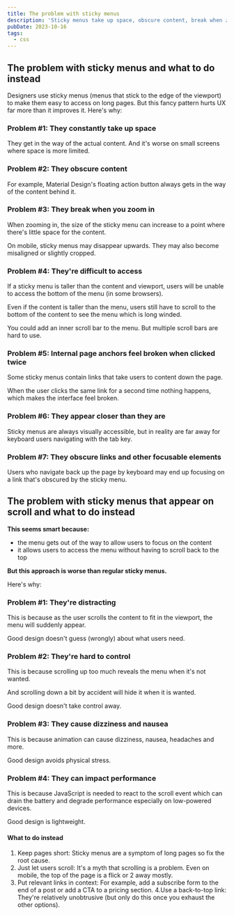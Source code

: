 ```yaml
---
title: The problem with sticky menus
description: 'Sticky menus take up space, obscure content, break when zoomed, and are hard to control. Instead, shorten pages, use back-to-top links, and place links in context.'
pubDate: 2023-10-16
tags:
  - css
---
```



## The problem with sticky menus and what to do instead

Designers use sticky menus (menus that stick to the edge of the viewport) to make them easy to access on long pages. But this fancy pattern hurts UX far more than it improves it.
Here's why:

### Problem #1: They constantly take up space

They get in the way of the actual content. And it's worse on small screens where space is more limited.

### Problem #2: They obscure content

For example, Material Design's floating action button always gets in the way of the content behind it.

### Problem #3: They break when you zoom in

When zooming in, the size of the sticky menu can increase to a point where there's little space for the content.

On mobile, sticky menus may disappear upwards. They may also become misaligned or slightly cropped.

### Problem #4: They're difficult to access

If a sticky menu is taller than the content and viewport, users will be unable to access the bottom of the menu (in some browsers).

Even if the content is taller than the menu, users still have to scroll to the bottom of the content to see the menu which is long winded.

You could add an inner scroll bar to the menu. But <Link href="https://baymard.com/blog/inline-scroll-areas">multiple scroll bars are hard to use</Link>.

### Problem #5: Internal page anchors feel broken when clicked twice

Some sticky menus contain links that take users to content down the page.

When the user clicks the same link for a second time nothing happens, which makes the interface feel broken.

### Problem #6: They appear closer than they are

Sticky menus are always visually accessible, but in reality are far away for keyboard users navigating with the tab key.

### Problem #7: They obscure links and other focusable elements

Users who navigate back up the page by keyboard may end up focusing on a link that's obscured by the sticky menu.

## The problem with sticky menus that appear on scroll and what to do instead

**This seems smart because:**

- the menu gets out of the way to allow users to focus on the content
- it allows users to access the menu without having to scroll back to the top

**But this approach is worse than regular sticky menus.**

Here's why:

### Problem #1: They're distracting

This is because as the user scrolls the content to fit in the viewport, the menu will suddenly appear.

Good design doesn't guess (wrongly) about what users need.

### Problem #2: They're hard to control

This is because scrolling up too much reveals the menu when it's not wanted.

And scrolling down a bit by accident will hide it when it is wanted.

Good design doesn't take control away.

### Problem #3: They cause dizziness and nausea

This is because <Link href="https://alistapart.com/article/designing-safer-web-animation-for-motion-sensitivity/">animation can cause dizziness, nausea, headaches and more</Link>.

Good design avoids physical stress.

### Problem #4: They can impact performance

This is because JavaScript is needed to react to the scroll event which can drain the battery and degrade performance especially on low-powered devices.

Good design is lightweight.

#### What to do instead

1. Keep pages short: Sticky menus are a symptom of long pages so fix the root cause.
2. Just let users scroll: It's a myth that scrolling is a problem. Even on mobile, the top of the page is a flick or 2 away mostly.
3. Put relevant links in context: For example, add a subscribe form to the end of a post or add a CTA to a pricing section.
4.Use a back-to-top link: They're relatively unobtrusive (but only do this once you exhaust the other options).